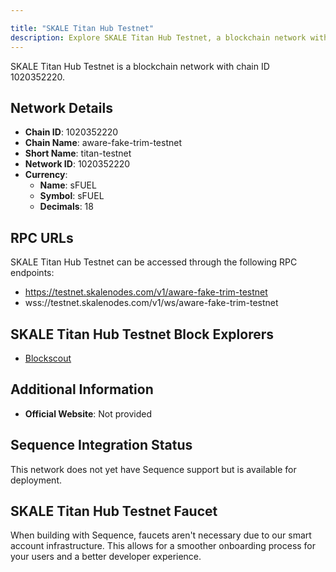 ```yaml
---

title: "SKALE Titan Hub Testnet"
description: Explore SKALE Titan Hub Testnet, a blockchain network with chain ID 1020352220. Learn about its native currency, sFUEL, and how to interact with the network.
---
```




SKALE Titan Hub Testnet is a blockchain network with chain ID 1020352220.

## Network Details

- **Chain ID**: 1020352220
- **Chain Name**: aware-fake-trim-testnet
- **Short Name**: titan-testnet
- **Network ID**: 1020352220
- **Currency**: 
  - **Name**: sFUEL
  - **Symbol**: sFUEL
  - **Decimals**: 18

## RPC URLs

SKALE Titan Hub Testnet can be accessed through the following RPC endpoints:

- https://testnet.skalenodes.com/v1/aware-fake-trim-testnet
- wss://testnet.skalenodes.com/v1/ws/aware-fake-trim-testnet

## SKALE Titan Hub Testnet Block Explorers

- [Blockscout](https://aware-fake-trim-testnet.explorer.testnet.skalenodes.com)

## Additional Information

- **Official Website**: Not provided

## Sequence Integration Status

This network does not yet have Sequence support but is available for deployment.

## SKALE Titan Hub Testnet Faucet

When building with Sequence, faucets aren't necessary due to our smart account infrastructure. This allows for a smoother onboarding process for your users and a better developer experience.

